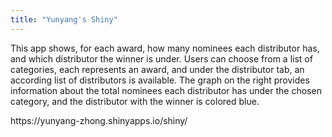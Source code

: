 ```yaml
---
title: "Yunyang's Shiny"
---
```


This app shows, for each award, how many nominees each distributor has, and which distributor the winner is under. Users can choose from a list of categories, each represents an award, and under the distributor tab, an according list of distributors is available. The graph on the right provides information about the total nominees each distributor has under the chosen category, and the distributor with the winner is colored blue.

https://yunyang-zhong.shinyapps.io/shiny/
